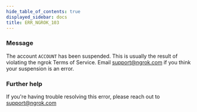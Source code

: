 ```yaml
---
hide_table_of_contents: true
displayed_sidebar: docs
title: ERR_NGROK_103
---
```




### Message

The account `ACCOUNT` has been suspended.
This is usually the result of violating the ngrok Terms of Service.
Email support@ngrok.com if you think your suspension is an error.

<ErrorDetails error="err_ngrok_103" />

### Further help

If you're having trouble resolving this error, please reach out to [support@ngrok.com](mailto:support@ngrok.com?subject=Help%20with%20ERR_NGROK_103)
